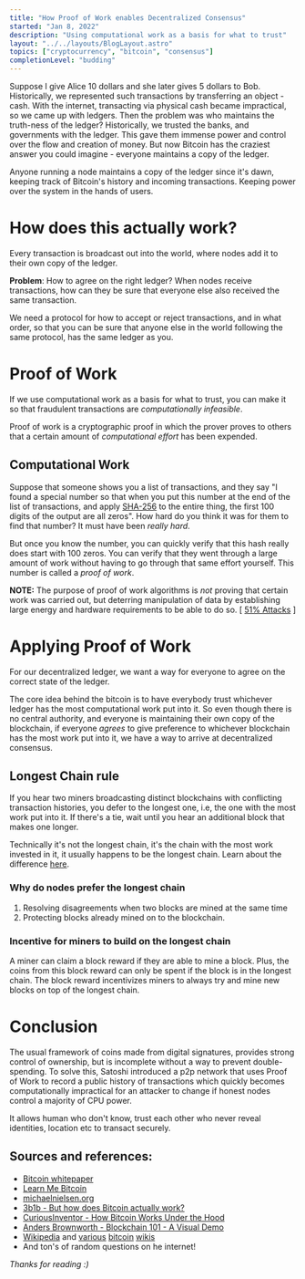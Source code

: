 ```yaml
---
title: "How Proof of Work enables Decentralized Consensus"
started: "Jan 8, 2022"
description: "Using computational work as a basis for what to trust"
layout: "../../layouts/BlogLayout.astro"
topics: ["cryptocurrency", "bitcoin", "consensus"]
completionLevel: "budding"
---
```


Suppose I give Alice 10 dollars and she later gives 5 dollars to Bob. Historically, we represented such transactions by transferring an object - cash. With the internet, transacting via physical cash became impractical, so we came up with ledgers. Then the problem was who maintains the truth-ness of the ledger? Historically, we trusted the banks, and governments with the ledger. This gave them immense power and control over the flow and creation of money. But now Bitcoin has the craziest answer you could imagine - everyone maintains a copy of the ledger.

Anyone running a node maintains a copy of the ledger since it's dawn, keeping track of Bitcoin's history and incoming transactions. Keeping power over the system in the hands of users.

# How does this actually work?

Every transaction is broadcast out into the world, where nodes add it to their own copy of the ledger.

**Problem**: How to agree on the right ledger? When nodes receive transactions, how can they be sure that everyone else also received the same transaction.

We need a protocol for how to accept or reject transactions, and in what order, so that you can be sure that anyone else in the world following the same protocol, has the same ledger as you.

# Proof of Work

If we use computational work as a basis for what to trust, you can make it so that fraudulent transactions are *computationally infeasible*.

Proof of work is a cryptographic proof in which the prover proves to others that a certain amount of *computational effort* has been expended.

## Computational Work

Suppose that someone shows you a list of transactions, and they say "I found a special number so that when you put this number at the end of the list of transactions, and apply [SHA-256](wikipedia:SHA-2) to the entire thing, the first 100 digits of the output are all zeros". How hard do you think it was for them to find that number? It must have been *really hard*.

But once you know the number, you can quickly verify that this hash really does start with 100 zeros. You can verify that they went through a large amount of work without having to go through that same effort yourself. This number is called a *proof of work*.

**NOTE:** The purpose of proof of work algorithms is *not* proving that certain work was carried out, but deterring manipulation of data by establishing large energy and hardware requirements to be able to do so. [ [51% Attacks](https://en.bitcoinwiki.org/wiki/51%25_attack) ]

# Applying Proof of Work

For our decentralized ledger, we want a way for everyone to agree on the correct state of the ledger.

The core idea behind the bitcoin is to have everybody trust whichever ledger has the most computational work put into it. So even though there is no central authority, and everyone is maintaining their own copy of the blockchain, if everyone *agrees* to give preference to whichever blockchain has the most work put into it, we have a way to arrive at decentralized consensus.

## Longest Chain rule

If you hear two miners broadcasting distinct blockchains with conflicting transaction histories, you defer to the longest one, i.e, the one with the most work put into it. If there's a tie, wait until you hear an additional block that makes one longer.

Technically it's not the longest chain, it's the chain with the most work invested in it, it usually happens to be the longest chain. Learn about the difference [here](https://bitcoin.stackexchange.com/questions/29742/strongest-vs-longest-chain-and-orphaned-blocks/29744#29744).

### Why do nodes prefer the longest chain

1.  Resolving disagreements when two blocks are mined at the same time
2.  Protecting blocks already mined on to the blockchain.

### Incentive for miners to build on the longest chain

A miner can claim a block reward if they are able to mine a block. Plus, the coins from this block reward can only be spent if the block is in the longest chain. The block reward incentivizes miners to always try and mine new blocks on top of the longest chain.

# Conclusion

The usual framework of coins made from digital signatures, provides strong control of ownership, but is incomplete without a way to prevent double-spending. To solve this, Satoshi introduced a p2p network that uses Proof of Work to record a public history of transactions which quickly becomes computationally impractical for an attacker to change if honest nodes control a majority of CPU power.

It allows human who don't know, trust each other who never reveal identities, location etc to transact securely.

## Sources and references:

-   [Bitcoin whitepaper](https://bitcoin.org/en/bitcoin-paper)
-   [Learn Me Bitcoin](https://learnmeabitcoin.com/)
-   [michaelnielsen.org](https://michaelnielsen.org/ddi/how-the-bitcoin-protocol-actually-works/)
-   [3b1b - But how does Bitcoin actually
    work?](https://www.youtube.com/watch?v=bBC-nXj3Ng4)
-   [CuriousInventor - How Bitcoin Works Under the
    Hood](https://www.youtube.com/watch?v=Lx9zgZCMqXE)
-   [Anders Brownworth - Blockchain 101 - A Visual
    Demo](https://www.youtube.com/watch?v=_160oMzblY8)
-   [Wikipedia](https://en.wikipedia.org/) and
    [various](https://en.bitcoin.it/wiki/Main_Page) [bitcoin](https://developer.bitcoin.org/devguide/index.html) [wikis](https://en.bitcoinwiki.org/wiki/Bitcoin)
-   And ton's of random questions on he internet!

*Thanks for reading :)*
